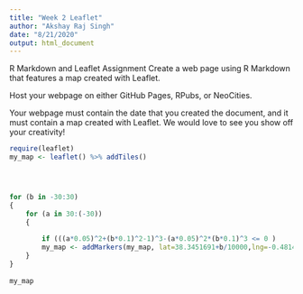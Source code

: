 ---
title: "Week 2 Leaflet"
author: "Akshay Raj Singh"
date: "8/21/2020"
output: html_document
---
R Markdown and Leaflet Assignment
Create a web page using R Markdown that features a map created with Leaflet.

Host your webpage on either GitHub Pages, RPubs, or NeoCities.

Your webpage must contain the date that you created the document, and it must contain a map created with Leaflet. We would love to see you show off your creativity!
```{r}
require(leaflet)
my_map <- leaflet() %>% addTiles()




for (b in -30:30)
{
    for (a in 30:(-30))
    {
        
        if (((a*0.05)^2+(b*0.1)^2-1)^3-(a*0.05)^2*(b*0.1)^3 <= 0 ) 
        my_map <- addMarkers(my_map, lat=38.3451691+b/10000,lng=-0.48149+a/10000, popup="Hi there. ;-) - 21 Aug 2020")
    }
}
        
my_map
```

